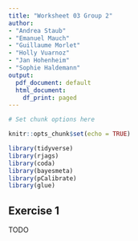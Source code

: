 ```yaml
---
title: "Worksheet 03 Group 2"
author:
- "Andrea Staub"
- "Emanuel Mauch"
- "Guillaume Morlet"
- "Holly Vuarnoz"
- "Jan Hohenheim"
- "Sophie Haldemann"
output:
  pdf_document: default
  html_document:
    df_print: paged
---
```


```r
# Set chunk options here 

knitr::opts_chunk$set(echo = TRUE)
```

```r
library(tidyverse)
library(rjags)
library(coda)
library(bayesmeta)
library(pCalibrate)
library(glue)
```

## Exercise 1

TODO

